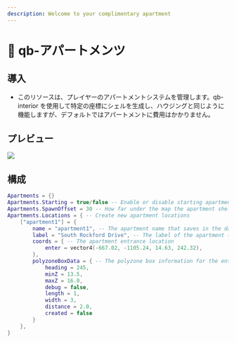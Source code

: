 ```yaml
---
description: Welcome to your complimentary apartment
---
```


# 🏨 qb-アパートメンツ

## 導入

* このリソースは、プレイヤーのアパートメントシステムを管理します。qb-interior を使用して特定の座標にシェルを生成し、ハウジングと同じように機能しますが、デフォルトではアパートメントに費用はかかりません。

## プレビュー

![](<../.gitbook/assets/image (3) (1).png>)

## 構成

```lua
Apartments = {}
Apartments.Starting = true/false -- Enable or disable starting apartments 
Apartments.SpawnOffset = 30 -- How far under the map the apartment shell will spawn
Apartments.Locations = { -- Create new apartment locations
    ["apartment1"] = {
        name = "apartment1", -- The apartment name that saves in the database
        label = "South Rockford Drive", -- The label of the apartment (shown in preview)
        coords = { -- The apartment entrance location 
            enter = vector4(-667.02, -1105.24, 14.63, 242.32),
        },
        polyzoneBoxData = { -- The polyzone box information for the entrance
            heading = 245,
            minZ = 13.5,
            maxZ = 16.0,
            debug = false,
            length = 1,
            width = 3,
            distance = 2.0,
            created = false
        }
    },
}
```
